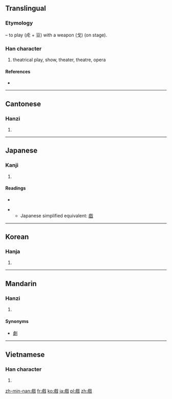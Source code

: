 {{also|戯|戏}}
==Translingual==
{{ja-forms|[[戯]]|[[戏]]|戲}}

===Etymology===
{{Han compound|虍|豆|t2=play|戈|t3=weapon|ls=ic}} – to play (虍 + 豆) with a weapon (戈) (on stage).

===Han character===
{{Han char|rn=62|rad=戈|as=13|sn=17|four=2325<sub>0</sub>|canj=卜廿戈 (YTI)}}

# theatrical play, show, theater, theatre, opera

====References====
* {{Han ref|kx=0414.230|dkj=11681|hdz=21413.130|uh=6232|ud=25138|bh=C0B8|bd=49336}}

----

==Cantonese==

===Hanzi===
{{yue-hanzi|jyut=[[fu1]], [[hei3]]|y=fu1, hei3|sim=戏}}

# {{defn|lang=yue|sort=戈13}}

----

==Japanese==

===Kanji===
{{ja-kanji|grade=|rs=戈13}}

# {{defn|lang=ja|sort=戈13}}

====Readings====
* {{ja-readings|on=[[ぎ]] (gi), [[げ]] (ge), [[き]] (ki)|kun=[[たわむれる]] (tawamureru)}}

** Japanese simplified equivalent: [[戯]]

----

==Korean==

===Hanja===
{{ko-hanja|hangeul=희|eumhun=|rv=hui|mr=hŭi|y=huy}}

# {{defn|lang=ko|sort=戈13}}

----

==Mandarin==

===Hanzi===
{{cmn-hanzi|sim=戏|pin=[[xì]] ([[xi4]]), [[xī]] ([[xi1]])|wg=hsi<sup>4</sup>, hsi<sup>1</sup>}}

# {{defn|lang=cmn|sort=戈13}}

====Synonyms====
* [[劇]]

----

==Vietnamese==

===Han character===
{{vi-hantu|[[hí]], [[hé]], [[hi]], [[hô]]|rs=戈13}}

# {{defn|lang=vi|sort=戈13}}

[[zh-min-nan:戲]]
[[fr:戲]]
[[ko:戲]]
[[ja:戲]]
[[pl:戲]]
[[zh:戲]]